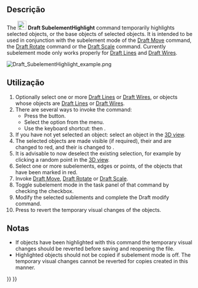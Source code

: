 <languages/>

<div class="mw-translate-fuzzy">
{{Docnav
|[[Draft_Edit/pt-br|Editar]]
|[[Draft_Join/pt-br|Conectar]]
|[[Draft_Workbench/pt-br|Draft]]
|IconL=Draft Edit.svg
|IconR=Draft_Join.svg
|IconC=Workbench_Draft.svg
}}
</div>

{{GuiCommand
|Name=Draft SubelementHighlight
|MenuLocation=Modification → Subelement highlight
|Workbenches=[[Draft_Workbench|Draft]]
|Shortcut={{KEY|H}} {{KEY|S}}
|Version=0.19
|SeeAlso=[[Draft_Move|Draft Move]], [[Draft_Rotate|Draft Rotate]], [[Draft_Scale|Draft Scale]]
}}

<span id="Description"></span>
==Descrição==

The [[Image:Draft_SubelementHighlight.svg|24px]] '''Draft SubelementHighlight''' command temporarily highlights selected objects, or the base objects of selected objects. It is intended to be used in conjunction with the subelement mode of the [[Draft_Move|Draft Move]] command, the [[Draft_Rotate|Draft Rotate]] command or the [[Draft_Scale|Draft Scale]] command. Currently subelement mode only works properly for [[Draft_Line|Draft Lines]] and [[Draft_Wire|Draft Wires]].

[[Image:Draft_SubelementHighlight_example.png]]
{{Caption|An Arch Wall whose base, a Draft Wire, has been highlighted}}

<span id="Usage"></span>
==Utilização==

# Optionally select one or more [[Draft_Line|Draft Lines]] or [[Draft_Wire|Draft Wires]], or objects whose {{PropertyData|Base}} objects are [[Draft_Line|Draft Lines]] or [[Draft_Wire|Draft Wires]].
# There are several ways to invoke the command:
#* Press the {{Button|[[Image:Draft_SubelementHighlight.svg|16px]] [[Draft_SubelementHighlight|Subelement highlight]]}} button.
#* Select the {{MenuCommand|Modification → [[Image:Draft_SubelementHighlight.svg|16px]] Subelement highlight}} option from the menu.
#* Use the keyboard shortcut: {{KEY|H}} then {{KEY|S}}.
# If you have not yet selected an object: select an object in the [[3D_view|3D view]].
# The selected objects are made visible (if required), their {{PropertyView|Line Color}} and {{PropertyView|Point Color}} are changed to red, and their {{PropertyView|Point Size}} is changed to {{Value|10}}.
# It is advisable to now deselect the existing selection, for example by clicking a random point in the [[3D_view|3D view]].
# Select one or more subelements, edges or points, of the objects that have been marked in red.
# Invoke [[Draft_Move|Draft Move]], [[Draft_Rotate|Draft Rotate]] or [[Draft_Scale|Draft Scale]].
# Toggle subelement mode in the task panel of that command by checking the {{MenuCommand|Modify subelements}} checkbox.
# Modify the selected sublements and complete the Draft modify command.
# Press {{KEY|Esc}} to revert the temporary visual changes of the objects.

<span id="Notes"></span>
==Notas==

* If objects have been highlighted with this command the temporary visual changes should be reverted before saving and reopening the file.
* Highlighted objects should not be copied if subelement mode is off. The temporary visual changes cannot be reverted for copies created in this manner.


<div class="mw-translate-fuzzy">
{{Docnav
|[[Draft_Edit/pt-br|Editar]]
|[[Draft_Join/pt-br|Conectar]]
|[[Draft_Workbench/pt-br|Draft]]
|IconL=Draft Edit.svg
|IconR=Draft_Join.svg
|IconC=Workbench_Draft.svg
}}
</div>

{{Draft Tools navi{{#translation:}}}}
{{Userdocnavi{{#translation:}}}}